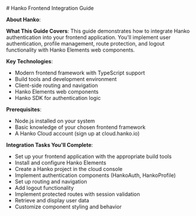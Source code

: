 
<div class="hidden">
# Hanko Frontend Integration Guide

**About Hanko**:
<HankoAbout />

**What This Guide Covers**: This guide demonstrates how to integrate Hanko authentication into your frontend application. You'll implement user authentication, profile management, route protection, and logout functionality with Hanko Elements web components.

**Key Technologies**:
- Modern frontend framework with TypeScript support
- Build tools and development environment
- Client-side routing and navigation
- Hanko Elements web components
- Hanko SDK for authentication logic

**Prerequisites**:
- Node.js installed on your system
- Basic knowledge of your chosen frontend framework
- A Hanko Cloud account (sign up at cloud.hanko.io)

**Integration Tasks You'll Complete**:
- Set up your frontend application with the appropriate build tools
- Install and configure Hanko Elements
- Create a Hanko project in the cloud console
- Implement authentication components (HankoAuth, HankoProfile)
- Set up routing and navigation
- Add logout functionality
- Implement protected routes with session validation
- Retrieve and display user data
- Customize component styling and behavior
</div>